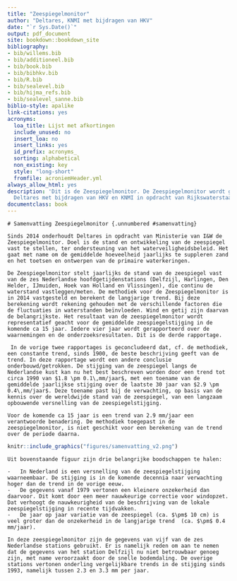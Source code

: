 ```yaml
---
title: "Zeespiegelmonitor"
author: "Deltares, KNMI met bijdragen van HKV"
date: "`r Sys.Date()`"
output: pdf_document
site: bookdown::bookdown_site
bibliography:
- bib/willems.bib
- bib/additioneel.bib
- bib/book.bib
- bib/bibhkv.bib
- bib/R.bib
- bib/sealevel.bib
- bib/hijma_refs.bib
- bib/sealevel_sanne.bib
biblio-style: apalike
link-citations: yes
acronyms:
  loa_title: Lijst met afkortingen
  include_unused: no
  insert_loa: no
  insert_links: yes
  id_prefix: acronyms_
  sorting: alphabetical
  non_existing: key
  style: "long-short"
  fromfile: acroniemHeader.yml
always_allow_html: yes
description: 'Dit is de Zeespiegelmonitor. De Zeespiegelmonitor wordt gemaakt door
  Deltares met bijdragen van HKV en KNMI in opdracht van Rijkswaterstaat. '
documentclass: book
---
```


```asis

# Samenvatting Zeespiegelmonitor {.unnumbered #samenvatting}

Sinds 2014 onderhoudt Deltares in opdracht van Ministerie van I&W de Zeespiegelmonitor. Doel is de stand en ontwikkeling van de zeespiegel vast te stellen, ter ondersteuning van het waterveiligheidsbeleid. Het gaat met name om de gemiddelde hoeveelheid jaarlijks te suppleren zand en het toetsen en ontwerpen van de primaire waterkeringen.

De Zeespiegelmonitor stelt jaarlijks de stand van de zeespiegel vast van de zes Nederlandse hoofdgetijdenstations (Delfzijl, Harlingen, Den Helder, IJmuiden, Hoek van Holland en Vlissingen), die continu de waterstand vastleggen/meten. De methodiek voor de Zeespiegelmonitor is in 2014 vastgesteld en berekent de langjarige trend. Bij deze berekening wordt rekening gehouden met de verschillende factoren die de fluctuaties in waterstanden beïnvloeden. Wind en getij zijn daarvan de belangrijkste. Het resultaat van de zeespiegelmonitor wordt representatief geacht voor de gemiddelde zeespiegelstijging in de komende ca 15 jaar. Iedere vier jaar wordt gerapporteerd over de waarnemingen en de onderzoeksresultaten. Dit is de derde rapportage.

 In de vorige twee rapportages is geconcludeerd dat, cf. de methodiek, een constante trend, sinds 1900, de beste beschrijving geeft van de trend. In deze rapportage wordt een andere conclusie onderbouwd/getrokken. De stijging van de zeespiegel langs de Nederlandse kust kan nu het best beschreven worden door een trend tot circa 1990 van $1.8 \pm 0.1\,mm/jaar$, met een toename van de gemiddelde jaarlijkse stijging over de laatste 30 jaar van $2.9 \pm 0.4\,mm/jaar$. Deze toename past bij de verwachting, op basis van de kennis over de wereldwijde stand van de zeespiegel, van een langzaam opbouwende versnelling van de zeespiegelstijging.
 
Voor de komende ca 15 jaar is een trend van 2.9 mm/jaar een verantwoorde benadering. De methodiek toegepast in de zeespiegelmonitor, is niet geschikt voor een berekening van de trend over de periode daarna.
```

```r
knitr::include_graphics("figures/samenvatting_v2.png")
```

```asis
Uit bovenstaande figuur zijn drie belangrijke boodschappen te halen:

-   In Nederland is een versnelling van de zeespiegelstijging waarneembaar. De stijging is in de komende decennia naar verwachting hoger dan de trend in de vorige eeuw.
-   De gegevens vanaf 1979 vertonen een kleinere onzekerheid dan daarvoor. Dit komt door een meer nauwkeurige correctie voor windopzet. Dat verhoogt de nauwkeurigheid van de beschrijving van de lokale zeespiegelstijging in recente tijdvakken.
-   De jaar op jaar variatie van de zeespiegel (ca. $\pm$ 10 cm) is veel groter dan de onzekerheid in de langjarige trend  (ca. $\pm$ 0.4 mm/jaar).

In deze zeespiegelmonitor zijn de gegevens van vijf van de zes Nederlandse stations gebruikt. Er is namelijk reden om aan te nemen dat de gegevens van het station Delfzijl nu niet betrouwbaar genoeg zijn, met name veroorzaakt door de snelle bodemdaling. De overige stations vertonen onderling vergelijkbare trends in de stijging sinds 1993, namelijk tussen 2.3 en 3.3 mm per jaar.
```

